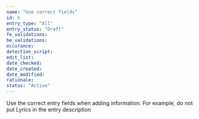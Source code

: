 ```yaml
---
name: "Use correct fields"
id: 6
entry_type: "All"
entry_status: "Draft"
fe_validations:
be_validations:
occurance:
detection_script:
edit_list:
date_checked:
date_created:
date_modified:
rationale:
status: "Active"
---
```

Use the correct entry fields when adding information. For example, do not put Lyrics in the entry description